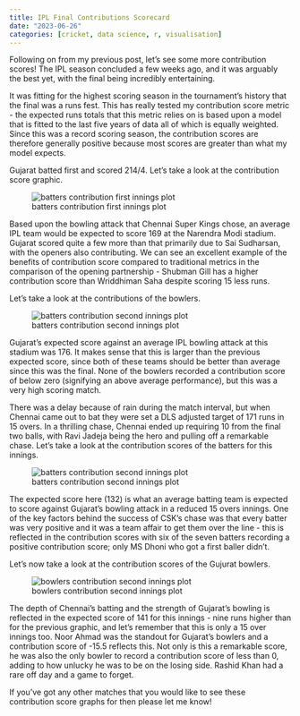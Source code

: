 ```yaml
---
title: IPL Final Contributions Scorecard
date: "2023-06-26"
categories: [cricket, data science, r, visualisation]
---
```


Following on from my previous post, let's see some more contribution scores! The IPL season concluded a few weeks ago, and it was arguably the best yet, with the final being incredibly entertaining.

It was fitting for the highest scoring season in the tournament's history that the final was a runs fest. This has really tested my contribution score metric - the expected runs totals that this metric relies on is based upon a model that is fitted to the last five years of data all of which is equally weighted. Since this was a record scoring season, the contribution scores are therefore generally positive because most scores are greater than what my model expects.

Gujarat batted first and scored 214/4. Let's take a look at the contribution score graphic.

![batters contribution first innings plot](images/batters_contributions_first_innings_ipl_final_2023.png)

Based upon the bowling attack that Chennai Super Kings chose, an average IPL team would be expected to score 169 at the Narendra Modi stadium. Gujarat scored quite a few more than that primarily due to Sai Sudharsan, with the openers also contributing. We can see an excellent example of the benefits of contribution score compared to traditional metrics in the comparison of the opening partnership -  Shubman Gill has a higher contribution score than Wriddhiman Saha despite scoring 15 less runs.

Let's take a look at the contributions of the bowlers.

![batters contribution second innings plot](images/bowlers_contributions_first_innings_ipl_final_2023.png)

Gujarat's expected score against an average IPL bowling attack at this stadium was 176. It makes sense that this is larger than the previous expected score, since both of these teams should be better than average since this was the final. None of the bowlers recorded a contribution score of below zero (signifying an above average performance), but this was a very high scoring match.

There was a delay because of rain during the match interval, but when Chennai came out to bat they were set a DLS adjusted target of 171 runs in 15 overs. In a thrilling chase, Chennai ended up requiring 10 from the final two balls, with Ravi Jadeja being the hero and pulling off a remarkable chase. Let's take a look at the contribution scores of the batters for this innings.

![batters contribution second innings plot](images/batters_contributions_second_innings_ipl_final_2023.png)

The expected score here (132) is what an average batting team is expected to score against Gujarat's bowling attack in a reduced 15 overs innings. One of the key factors behind the success of CSK's chase was that every batter was very positive and it was a team affair to get them over the line - this is reflected in the contribution scores with six of the seven batters recording a positive contribution score; only MS Dhoni who got a first baller didn't.

Let's now take a look at the contribution scores of the Gujurat bowlers.

![bowlers contribution second innings plot](images/bowlers_contributions_second_innings_ipl_final_2023.png)

The depth of Chennai's batting and the strength of Gujarat's bowling is reflected in the expected score of 141 for this innings - nine runs higher than for the previous graphic, and let's remember that this is only a 15 over innings too. Noor Ahmad was the standout for Gujarat's bowlers and a contribution score of -15.5 reflects this. Not only is this a remarkable score, he was also the only bowler to record a contribution score of less than 0, adding to how unlucky he was to be on the losing side. Rashid Khan had a rare off day and a game to forget.

If you've got any other matches that you would like to see these contribution score graphs for then please let me know!